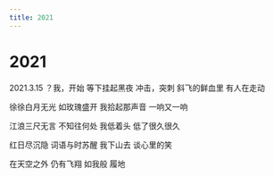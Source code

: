```yaml
---
title: 2021
---
```


<div style={{ textAlign: "center" }}>

# 2021

<div style={{ whiteSpace: "pre-line"}}>

2021.3.15
？我，开始
等下挂起黑夜
冲击，突刺
斜飞的鲜血里
有人在走动

徐徐白月无光
如玫瑰盛开
我拾起那声音
一响又一响

江浪三尺无言
不知往何处
我低着头
低了很久很久

红日尽沉隐
词语与时苏醒
我下山去
谈心里的笑

在天空之外
仍有飞翔
如我般
履地

</div>
</div>
